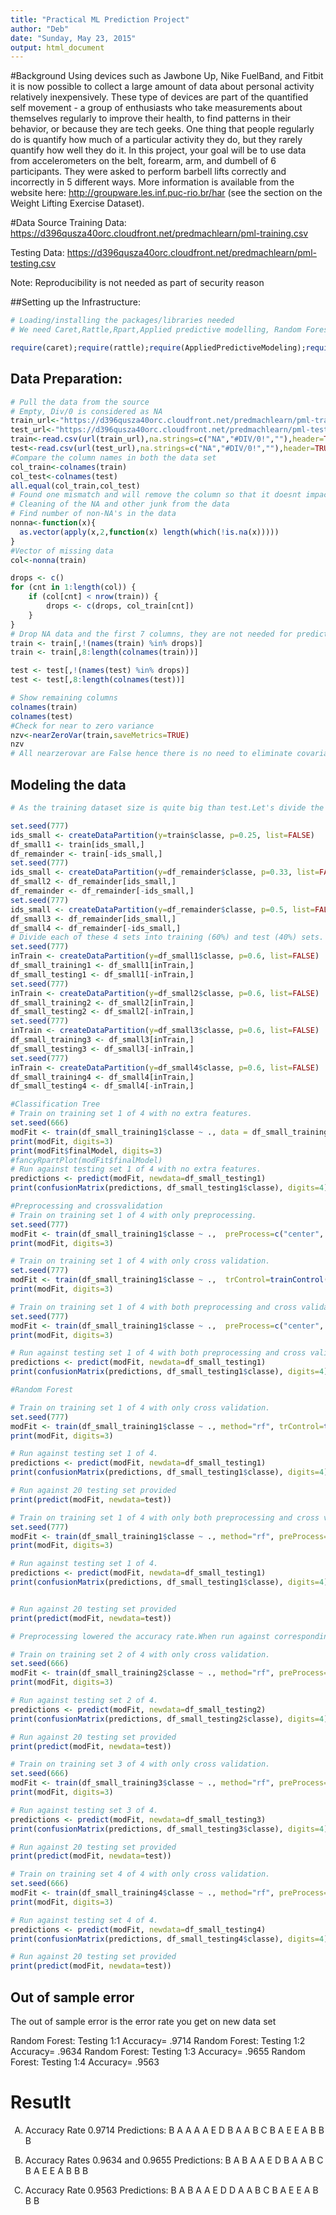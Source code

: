 ```yaml
---
title: "Practical ML Prediction Project"
author: "Deb"
date: "Sunday, May 23, 2015"
output: html_document
---
```

#Background
Using devices such as Jawbone Up, Nike FuelBand, and Fitbit it is now possible to collect a large amount of data about personal activity relatively inexpensively. These type of devices are part of the quantified self movement - a group of enthusiasts who take measurements about themselves regularly to improve their health, to find patterns in their behavior, or because they are tech geeks. One thing that people regularly do is quantify how much of a particular activity they do, but they rarely quantify how well they do it. In this project, your goal will be to use data from accelerometers on the belt, forearm, arm, and dumbell of 6 participants. They were asked to perform barbell lifts correctly and incorrectly in 5 different ways. More information is available from the website here: <http://groupware.les.inf.puc-rio.br/har> (see the section on the Weight Lifting Exercise Dataset). 
 
#Data Source
Training Data:
<https://d396qusza40orc.cloudfront.net/predmachlearn/pml-training.csv>

Testing Data:
<https://d396qusza40orc.cloudfront.net/predmachlearn/pml-testing.csv>

Note: Reproducibility is not needed as part of security reason

##Setting up the Infrastructure:

```r
# Loading/installing the packages/libraries needed
# We need Caret,Rattle,Rpart,Applied predictive modelling, Random Forest

require(caret);require(rattle);require(AppliedPredictiveModeling);require(rpart.plot);require(randomForest);require(e1071)

```

## Data Preparation:

```r
# Pull the data from the source
# Empty, Div/0 is considered as NA
train_url<-"https://d396qusza40orc.cloudfront.net/predmachlearn/pml-training.csv"
test_url<-"https://d396qusza40orc.cloudfront.net/predmachlearn/pml-testing.csv"
train<-read.csv(url(train_url),na.strings=c("NA","#DIV/0!",""),header=TRUE)
test<-read.csv(url(test_url),na.strings=c("NA","#DIV/0!",""),header=TRUE)
#Compare the column names in both the data set
col_train<-colnames(train)
col_test<-colnames(test)
all.equal(col_train,col_test)
# Found one mismatch and will remove the column so that it doesnt impact the model
# Cleaning of the NA and other junk from the data
# Find number of non-NA's in the data
nonna<-function(x){
  as.vector(apply(x,2,function(x) length(which(!is.na(x)))))
}
#Vector of missing data
col<-nonna(train)

drops <- c()
for (cnt in 1:length(col)) {
    if (col[cnt] < nrow(train)) {
        drops <- c(drops, col_train[cnt])
    }
}
# Drop NA data and the first 7 columns, they are not needed for prediction
train <- train[,!(names(train) %in% drops)]
train <- train[,8:length(colnames(train))]

test <- test[,!(names(test) %in% drops)]
test <- test[,8:length(colnames(test))]

# Show remaining columns
colnames(train)
colnames(test)
#Check for near to zero variance
nzv<-nearZeroVar(train,saveMetrics=TRUE)
nzv
# All nearzerovar are False hence there is no need to eliminate covariates

```

## Modeling the data
```r
# As the training dataset size is quite big than test.Let's divide the train data into 2 parts with ratio of 60:40. And make 4 training set 

set.seed(777)
ids_small <- createDataPartition(y=train$classe, p=0.25, list=FALSE)
df_small1 <- train[ids_small,]
df_remainder <- train[-ids_small,]
set.seed(777)
ids_small <- createDataPartition(y=df_remainder$classe, p=0.33, list=FALSE)
df_small2 <- df_remainder[ids_small,]
df_remainder <- df_remainder[-ids_small,]
set.seed(777)
ids_small <- createDataPartition(y=df_remainder$classe, p=0.5, list=FALSE)
df_small3 <- df_remainder[ids_small,]
df_small4 <- df_remainder[-ids_small,]
# Divide each of these 4 sets into training (60%) and test (40%) sets.
set.seed(777)
inTrain <- createDataPartition(y=df_small1$classe, p=0.6, list=FALSE)
df_small_training1 <- df_small1[inTrain,]
df_small_testing1 <- df_small1[-inTrain,]
set.seed(777)
inTrain <- createDataPartition(y=df_small2$classe, p=0.6, list=FALSE)
df_small_training2 <- df_small2[inTrain,]
df_small_testing2 <- df_small2[-inTrain,]
set.seed(777)
inTrain <- createDataPartition(y=df_small3$classe, p=0.6, list=FALSE)
df_small_training3 <- df_small3[inTrain,]
df_small_testing3 <- df_small3[-inTrain,]
set.seed(777)
inTrain <- createDataPartition(y=df_small4$classe, p=0.6, list=FALSE)
df_small_training4 <- df_small4[inTrain,]
df_small_testing4 <- df_small4[-inTrain,]

#Classification Tree
# Train on training set 1 of 4 with no extra features.
set.seed(666)
modFit <- train(df_small_training1$classe ~ ., data = df_small_training1, method="rpart")
print(modFit, digits=3)
print(modFit$finalModel, digits=3)
#fancyRpartPlot(modFit$finalModel)
# Run against testing set 1 of 4 with no extra features.
predictions <- predict(modFit, newdata=df_small_testing1)
print(confusionMatrix(predictions, df_small_testing1$classe), digits=4)

#Preprocessing and crossvalidation
# Train on training set 1 of 4 with only preprocessing.
set.seed(777)
modFit <- train(df_small_training1$classe ~ .,  preProcess=c("center", "scale"), data = df_small_training1, method="rpart")
print(modFit, digits=3)

# Train on training set 1 of 4 with only cross validation.
set.seed(777)
modFit <- train(df_small_training1$classe ~ .,  trControl=trainControl(method = "cv", number = 4), data = df_small_training1, method="rpart")
print(modFit, digits=3)

# Train on training set 1 of 4 with both preprocessing and cross validation.
set.seed(777)
modFit <- train(df_small_training1$classe ~ .,  preProcess=c("center", "scale"), trControl=trainControl(method = "cv", number = 4), data = df_small_training1, method="rpart")
print(modFit, digits=3)

# Run against testing set 1 of 4 with both preprocessing and cross validation.
predictions <- predict(modFit, newdata=df_small_testing1)
print(confusionMatrix(predictions, df_small_testing1$classe), digits=4)

#Random Forest

# Train on training set 1 of 4 with only cross validation.
set.seed(777)
modFit <- train(df_small_training1$classe ~ ., method="rf", trControl=trainControl(method = "cv", number = 4), data=df_small_training1)
print(modFit, digits=3)

# Run against testing set 1 of 4.
predictions <- predict(modFit, newdata=df_small_testing1)
print(confusionMatrix(predictions, df_small_testing1$classe), digits=4)

# Run against 20 testing set provided
print(predict(modFit, newdata=test))

# Train on training set 1 of 4 with only both preprocessing and cross validation.
set.seed(777)
modFit <- train(df_small_training1$classe ~ ., method="rf", preProcess=c("center", "scale"), trControl=trainControl(method = "cv", number = 4), data=df_small_training1)
print(modFit, digits=3)

# Run against testing set 1 of 4.
predictions <- predict(modFit, newdata=df_small_testing1)
print(confusionMatrix(predictions, df_small_testing1$classe), digits=4)


# Run against 20 testing set provided
print(predict(modFit, newdata=test))

# Preprocessing lowered the accuracy rate.When run against corresponding set accuracy rose with the addition of preprocessing. So applied both preprocessing and cross validation

# Train on training set 2 of 4 with only cross validation.
set.seed(666)
modFit <- train(df_small_training2$classe ~ ., method="rf", preProcess=c("center", "scale"), trControl=trainControl(method = "cv", number = 4), data=df_small_training2)
print(modFit, digits=3)

# Run against testing set 2 of 4.
predictions <- predict(modFit, newdata=df_small_testing2)
print(confusionMatrix(predictions, df_small_testing2$classe), digits=4)

# Run against 20 testing set provided
print(predict(modFit, newdata=test))

# Train on training set 3 of 4 with only cross validation.
set.seed(666)
modFit <- train(df_small_training3$classe ~ ., method="rf", preProcess=c("center", "scale"), trControl=trainControl(method = "cv", number = 4), data=df_small_training3)
print(modFit, digits=3)

# Run against testing set 3 of 4.
predictions <- predict(modFit, newdata=df_small_testing3)
print(confusionMatrix(predictions, df_small_testing3$classe), digits=4)

# Run against 20 testing set provided
print(predict(modFit, newdata=test))

# Train on training set 4 of 4 with only cross validation.
set.seed(666)
modFit <- train(df_small_training4$classe ~ ., method="rf", preProcess=c("center", "scale"), trControl=trainControl(method = "cv", number = 4), data=df_small_training4)
print(modFit, digits=3)

# Run against testing set 4 of 4.
predictions <- predict(modFit, newdata=df_small_testing4)
print(confusionMatrix(predictions, df_small_testing4$classe), digits=4)

# Run against 20 testing set provided
print(predict(modFit, newdata=test))

```

## Out of sample error
The out of sample error is the error rate you get on new data set

Random Forest: Testing 1:1 Accuracy= .9714
Random Forest: Testing 1:2 Accuracy= .9634
Random Forest: Testing 1:3 Accuracy= .9655
Random Forest: Testing 1:4 Accuracy= .9563

# Resutlt
A) Accuracy Rate 0.9714 Predictions: B A A A A E D B A A B C B A E E A B B B

B) Accuracy Rates 0.9634 and 0.9655 Predictions: B A B A A E D B A A B C B A E E A B B B

C) Accuracy Rate 0.9563 Predictions: B A B A A E D D A A B C B A E E A B B B




